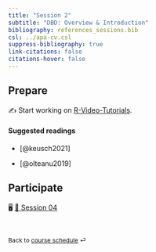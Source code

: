 ```yaml
---
title: "Session 2"
subtitle: "DBD: Overview & Introduction"
bibliography: references_sessions.bib
csl: ../apa-cv.csl 
suppress-bibliography: true
link-citations: false
citations-hover: false
---
```


## Prepare

✍️ Start working on [R-Video-Tutorials](https://chrdrn.github.io/dbd_2024/computing/computing-instructions_R.html).

#### Suggested readings

-   [@keusch2021]

-   [@olteanu2019]

## Participate

🖥️ [🚧 Session 04](TODO%20ADD%20links)

<br>

::: {style="font-size: 0.875em;"}
Back to [course schedule](/index.html "Course schedule") ⏎
:::